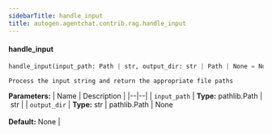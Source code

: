 ```yaml
---
sidebarTitle: handle_input
title: autogen.agentchat.contrib.rag.handle_input
---
```


<code class="doc-symbol doc-symbol-heading doc-symbol-function"></code>
#### handle_input

```python
handle_input(input_path: Path | str, output_dir: str | Path | None = None) -> list[Path]
```

    Process the input string and return the appropriate file paths

<b>Parameters:</b>
| Name | Description |
|--|--|
| `input_path` | **Type:** pathlib.Path \| str |
| `output_dir` | **Type:** str \| pathlib.Path \| None<br/><br/>**Default:** None |

<br />